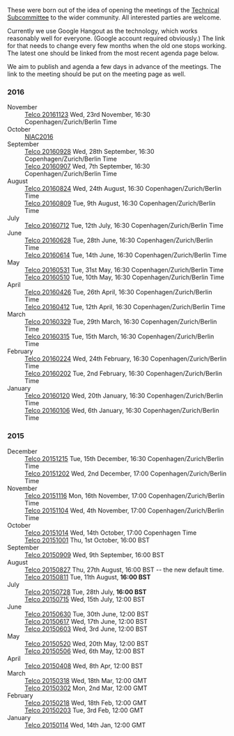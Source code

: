 These were born out of the idea of opening the meetings of the [[Technical Subcommittee]] to the wider community. All interested parties are welcome. 

Currently we use Google Hangout as the technology, which works reasonably well for everyone. (Google account required obviously.) The link for that needs to change every few months when the old one stops working. The latest one should be linked from the most recent agenda page below.


We aim to publish and agenda a few days in advance of the meetings. The link to the meeting should be put on the meeting page as well.

=== 2016 ===
;November
: [[Telco 20161123]] Wed, 23rd November, 16:30 Copenhagen/Zurich/Berlin Time
;October
:[[NIAC2016]]
;September
: [[Telco 20160928]] Wed, 28th September, 16:30 Copenhagen/Zurich/Berlin Time
: [[Telco 20160907]] Wed, 7th September, 16:30 Copenhagen/Zurich/Berlin Time
;August
: [[Telco 20160824]] Wed, 24th August, 16:30 Copenhagen/Zurich/Berlin Time
: [[Telco 20160809]] Tue, 9th August, 16:30 Copenhagen/Zurich/Berlin Time
;July
: [[Telco 20160712]] Tue, 12th July, 16:30 Copenhagen/Zurich/Berlin Time
;June
: [[Telco 20160628]] Tue, 28th June, 16:30 Copenhagen/Zurich/Berlin Time
: [[Telco 20160614]] Tue, 14th June, 16:30 Copenhagen/Zurich/Berlin Time
;May
: [[Telco 20160531]] Tue, 31st May, 16:30 Copenhagen/Zurich/Berlin Time
: [[Telco 20160510]] Tue, 10th May, 16:30 Copenhagen/Zurich/Berlin Time
;April
: [[Telco 20160426]] Tue, 26th April, 16:30 Copenhagen/Zurich/Berlin Time
: [[Telco 20160412]] Tue, 12th April, 16:30 Copenhagen/Zurich/Berlin Time
;March
: [[Telco 20160329]] Tue, 29th March, 16:30 Copenhagen/Zurich/Berlin Time
: [[Telco 20160315]] Tue, 15th March, 16:30 Copenhagen/Zurich/Berlin Time
;February
: [[Telco 20160224]] Wed, 24th February, 16:30 Copenhagen/Zurich/Berlin Time
: [[Telco 20160202]] Tue, 2nd February, 16:30 Copenhagen/Zurich/Berlin Time
;January
: [[Telco 20160120]] Wed, 20th January, 16:30 Copenhagen/Zurich/Berlin Time
: [[Telco 20160106]] Wed, 6th January, 16:30 Copenhagen/Zurich/Berlin Time

=== 2015 ===
;December
: [[Telco 20151215]] Tue, 15th December, 16:30 Copenhagen/Zurich/Berlin Time
: [[Telco 20151202]] Wed, 2nd December, 17:00 Copenhagen/Zurich/Berlin Time
;November
: [[Telco 20151116]] Mon, 16th November, 17:00 Copenhagen/Zurich/Berlin Time
: [[Telco 20151104]] Wed, 4th November, 17:00 Copenhagen/Zurich/Berlin Time
;October
: [[Telco 20151014]] Wed, 14th October, 17:00 Copenhagen Time
: [[Telco 20151001]] Thu, 1st October, 16:00 BST
;September
: [[Telco 20150909]] Wed, 9th September, 16:00 BST
;August
: [[Telco 20150827]] Thu, 27th August, 16:00 BST -- the new default time.
: [[Telco 20150811]] Tue, 11th August, '''16:00 BST'''
;July
: [[Telco 20150728]] Tue, 28th July, '''16:00 BST'''
: [[Telco 20150715]] Wed, 15th July, 12:00 BST
;June
: [[Telco 20150630]] Tue, 30th June, 12:00 BST
: [[Telco 20150617]] Wed, 17th June, 12:00 BST
: [[Telco 20150603]] Wed, 3rd June, 12:00 BST
;May
: [[Telco 20150520]] Wed, 20th May, 12:00 BST
: [[Telco 20150506]] Wed, 6th May, 12:00 BST
;April
: [[Telco 20150408]] Wed, 8th Apr, 12:00 BST
;March
: [[Telco 20150318]] Wed, 18th Mar, 12:00 GMT
: [[Telco 20150302]] Mon, 2nd Mar, 12:00 GMT
;February
: [[Telco 20150218]] Wed, 18th Feb, 12:00 GMT
: [[Telco 20150203]] Tue, 3rd Feb, 12:00 GMT
;January
: [[Telco 20150114]] Wed, 14th Jan, 12:00 GMT
